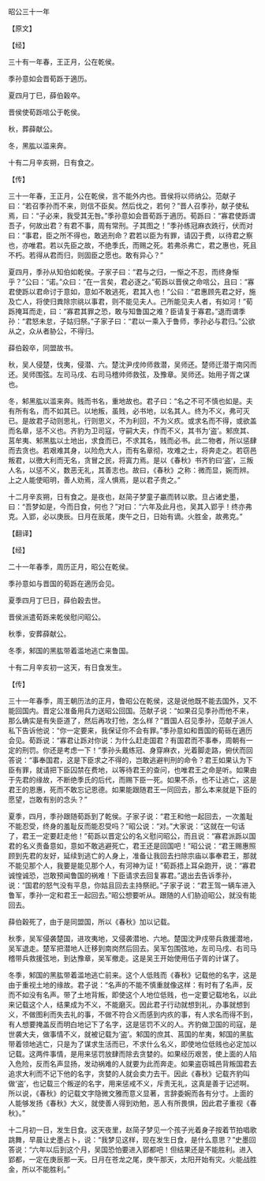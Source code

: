 

昭公三十一年

【原文】

【经】

三十有一年春，王正月，公在乾侯。

季孙意如会晋荀跞于適历。

夏四月丁巳，薛伯穀卒。

晋侯使荀跞唁公于乾侯。

秋，葬薛献公。

冬，黑肱以滥来奔。

十有二月辛亥朔，日有食之。

【传】

三十一年春，王正月，公在乾侯，言不能外内也。晋侯将以师纳公。范献子曰：“若召季孙而不来，则信不臣矣。然后伐之，若何？”晋人召季孙，献子使私焉，曰：“子必来，我受其无咎。”季孙意如会晋荀跞于適历。荀跞曰：“寡君使跞谓吾子，何故出君？有君不事，周有常刑。子其图之！”季孙练冠麻衣跣行，伏而对曰：“事君，臣之所不得也，敢逃刑命？君若以臣为有罪，请囚于费，以待君之察也，亦唯君。若以先臣之故，不绝季氏，而赐之死。若弗杀弗亡，君之惠也，死且不朽。若得从君而归，则固臣之愿也。敢有异心？”

夏四月，季孙从知伯如乾侯。子家子曰：“君与之归，一惭之不忍，而终身惭乎？”公曰：“诺。”众曰：“在一言矣，君必逐之。”荀跞以晋侯之命唁公，且曰：“寡君使跞以君命讨于意如，意如不敢逃死，君其入也！”公曰：“君惠顾先君之好，施及亡人，将使归粪除宗祧以事君，则不能见夫人。己所能见夫人者，有如河！”荀跞掩耳而走，曰：“寡君其罪之恐，敢与知鲁国之难？臣请复于寡君。”退而谓季孙：“君怒未怠，子姑归祭。”子家子曰：“君以一乘入于鲁师，季孙必与君归。”公欲从之，众从者胁公，不得归。

薛伯穀卒，同盟故书。

秋，吴人侵楚，伐夷，侵潜、六。楚沈尹戌帅师救潜，吴师还。楚师迁潜于南冈而还。吴师围弦。左司马戌、右司马稽帅师救弦，及豫章。吴师还。始用子胥之谋也。

冬，邾黑肱以滥来奔。贱而书名，重地故也。君子曰：“名之不可不慎也如是。夫有所有名，而不如其已。以地叛，虽贱，必书地，以名其人。终为不义，弗可灭已。是故君子动则思礼，行则思义，不为利回，不为义疚。或求名而不得，或欲盖而名章，惩不义也。齐豹为卫司寇，守嗣大夫，作而不义，其书为‘盗’。邾庶其、莒牟夷、邾黑肱以土地出，求食而已，不求其名，贱而必书。此二物者，所以惩肆而去贪也。若艰难其身，以险危大人，而有名章彻，攻难之士，将奔走之。若窃邑叛君，以徼大利而无名，贪冒之民，将寘力焉。是以《春秋》书齐豹曰‘盗’，三叛人名，以惩不义，数恶无礼，其善志也。故曰，《春秋》之称：微而显，婉而辨。上之人能使昭明，善人劝焉，淫人惧焉，是以君子贵之。”

十二月辛亥朔，日有食之。是夜也，赵简子梦童子臝而转以歌。旦占诸史墨，曰：“吾梦如是，今而日食，何也？”对曰：“六年及此月也，吴其入郢乎！终亦弗克。入郢，必以庚辰。日月在辰尾，庚午之日，日始有谪。火胜金，故弗克。”

【翻译】

【经】

二十一年春季，周历正月，昭公在乾侯。

季孙意如与晋国的荀跞在適历会见。

夏季四月丁巳日，薛伯穀去世。

晋侯派遣荀跞来乾侯慰问昭公。

秋季，安葬薛献公。

冬季，邾国的黑肱带着滥地逃亡来鲁国。

十有二月辛亥初一这天，有日食发生。

【传】

三十一年春季，周王朝历法的正月，鲁昭公在乾侯，这是说他既不能去国外，又不能回国内。晋定公准备用兵力送昭公回国。范献子说：“如果召见季孙而他不来，那么确实是有失臣道了，然后再攻打他，怎么样？”晋国人召见季孙，范献子派人私下告诉他说：“你一定要来，我保证你不会有罪。”季孙意如和晋国的荀砾在適历会见。荀跞说：“寡君让跞对你说：为什么赶走国君？有国君而不事奉，周朝有一定的刑罚。你还是考虑一下！”季孙头戴练冠、身穿麻衣，光着脚走路，俯伏而回答说：“事奉国君，这是下臣求之不得的，岂敢逃避判刑的命令？君王如果认为下臣有罪，就请把下臣囚禁在费地，以等待君王的查问，也唯君王之命是听。如果由于先君的缘故，不断绝季氏的后代，而赐下臣一死。如果不杀，也不让逃亡，这是君王的恩惠，死而不敢忘记恩德。如果能跟随君王一同回去，那么本来就是下臣的愿望，岂敢有别的念头？”

夏季，四月，季孙跟随荀跞到了乾侯。子家子说：“君王和他一起回去，一次羞耻不能忍受，终身的羞耻反而能忍受吗？”昭公说：“对。”大家说：“这就在一句话了，君王一定要赶走他！”荀跞以晋定公的名义慰问昭公，而且说：“寡君派跞以国君的名义责备意如，意如不敢逃避死亡，君王还是回国吧！”昭公说：“君王赐惠照顾到先君的友好，延续到逃亡的人身上，准备让我回去扫除宗庙以事奉君王，那就不能见那个人，我要是能见那个人，有河神为证！”荀跞捂上耳朵跑开，说：“寡君诚惶诚恐，岂敢预闻鲁国的祸难！下臣请求去回复寡君。”退出去告诉季孙，说：“国君的怒气没有平息，你姑且回去主持祭祀。”子家子说：“君王驾一辆车进入鲁军，季孙一定和君王一起回去。”昭公想要听从。跟随的人们胁迫昭公，就没有能回去。

薛伯穀死了，由于是同盟国，所以《春秋》加以记载。

秋季，吴军侵袭楚国，进攻夷地，又侵袭潜地、六地。楚国沈尹戌带兵救援潜地，吴军退走。楚军把潜地人迁移到南岗然后回去。吴军包围弦地，左司马戌、右司马稽带兵救援弦地，到达豫章，吴军撤走。这是吴王开始使用伍子胥的计谋了。

冬季，邾国的黑肱带着滥地逃亡前来。这个人低贱而《春秋》记载他的名字，这是由于重视土地的缘故。君子说：“名声的不能不慎重就像这样：有时有了名声，反而不如没有名声。带了土地背叛，即使这个人地位低贱，也一定要记载地名，以此来记载这个人，结果成为不义，不能磨灭。因此君子行动就想到礼，办事就想到义，不做图利而失去礼的事，不做不符合义而感到内疚的事，有人求名而得不到，有人想要掩盖反而明白地记下了名字，这是惩罚不义的人。齐豹做卫国的司寇，是世袭大夫，做事情不义，就被记载为‘盗’。邾国的庶其、莒国的牟夷，邾国的黑肱带着领地逃亡，只是为了谋求生活而已，不求什么名义，即使地位低贱也必定加以记载。这两件事情，是用来惩罚放肆而除去贪婪的。如果经历艰苦，使上面的人陷入危险，反而名声显扬，发动祸难的人就要为此而奔走。如果盗窃城邑背叛国君去追求大利而不记下他的名字，贪婪的人就会卖力去干。因此《春秋》记载齐豹叫做‘盗’，也记载三个叛逆的名字，用来惩戒不义，斥责无礼，这真是善于记述啊。所以说，《春秋》的记载文字隐微文雅而意义显著，言辞委婉而各有分寸。上面的人能够发扬《春秋》大义，就使善人得到劝勉，恶人有所畏惧，因此君子重视《春秋》。”

十二月初一日，发生日食。这天夜里，赵简子梦见一个孩子光着身子按着节拍唱歌跳舞，早晨让史墨占卜，说：“我梦见这样，现在发生日食，是什么意思？”史墨回答说：“六年以后到这个月，吴国恐怕要进入郢都吧！但结果还是不能胜利。进入郢都，一定在庚辰那一天。日月在苍龙之尾，庚午那天，太阳开始有灾。火能战胜金，所以不能胜利。”

